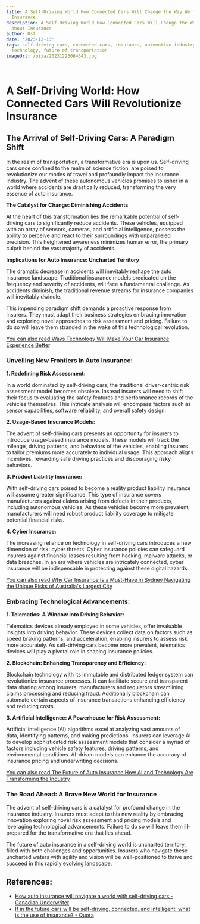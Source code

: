 ```yaml
---
title: A Self-Driving World How Connected Cars Will Change the Way We Think About
  Insurance
description: A Self-Driving World How Connected Cars Will Change the Way We Think
  About Insurance
author: Usf
date: '2023-12-13'
tags: self-driving cars, connected cars, insurance, automotive industry, transportation,
  technology, future of transportation
imageUrl: /pixa/20231223064643.jpg

---
```

# A Self-Driving World: How Connected  Cars Will  Revolutionize  Insurance

## The Arrival of Self-Driving Cars: A Paradigm Shift

In the realm  of transportation,  a transformative era is upon us. Self-driving cars once confined to  the realm of  science fiction, are  poised to revolutionize our modes  of travel and profoundly impact the insurance industry. The advent of these autonomous vehicles promises to usher in a world where accidents  are drastically reduced, transforming  the very essence  of auto insurance.

**The Catalyst for Change: Diminishing Accidents**

At the heart  of this  transformation lies the remarkable  potential of self-driving cars to significantly reduce  accidents.  These vehicles, equipped with an array of sensors, cameras, and artificial intelligence, possess the ability to perceive and react to their  surroundings with  unparalleled precision. This heightened awareness minimizes human error, the primary culprit  behind the vast majority of accidents.

**Implications  for Auto  Insurance: Uncharted Territory**

The dramatic decrease in accidents will inevitably reshape the auto  insurance landscape. Traditional  insurance models predicated on the frequency and severity of accidents, will face a fundamental challenge. As accidents diminish, the traditional revenue streams for insurance  companies will inevitably dwindle.

This impending  paradigm shift demands a proactive response  from insurers. They must adapt their business strategies embracing innovation and exploring novel approaches to risk assessment and pricing.  Failure to do so will leave them stranded in the wake  of this technological revolution.

[You can also read Ways Technology Will Make Your  Car Insurance Experience Better](Ways%20Technology%20Will%20Make%20Your%20Car%20Insurance%20Experience%20Better)


### Unveiling New Frontiers in Auto Insurance:

**1. Redefining Risk Assessment:**

In a world dominated by self-driving cars, the traditional  driver-centric  risk assessment model becomes obsolete. Instead insurers will need to shift their focus to evaluating the safety features and performance records of the vehicles themselves. This  intricate analysis will  encompass  factors  such as sensor capabilities, software reliability, and  overall safety design.

**2. Usage-Based  Insurance Models:**

The advent of self-driving cars presents an opportunity for insurers to introduce  usage-based insurance models. These models will  track the mileage, driving patterns, and behaviors of the vehicles, enabling insurers to tailor premiums more accurately to individual usage. This approach  aligns incentives, rewarding  safe driving practices and discouraging risky behaviors.

**3. Product Liability Insurance:**

With self-driving cars poised to become a reality product liability insurance will assume greater significance. This type  of insurance covers manufacturers against claims arising from  defects in their products, including autonomous vehicles. As these vehicles become more prevalent,  manufacturers will need robust  product liability coverage to mitigate potential financial risks.

**4. Cyber Insurance:**

The increasing reliance on  technology in self-driving cars introduces a new dimension of  risk: cyber threats.  Cyber insurance policies can safeguard insurers against financial losses resulting from hacking, malware attacks, or data breaches. In an era where vehicles are intricately connected, cyber  insurance  will be indispensable in protecting  against these digital hazards.

[You  can also read Why Car Insurance Is a Must-Have in Sydney  Navigating the Unique Risks of Australia's Largest City](Why%20Car%20Insurance%20Is%20a%20Must-Have%20in%20Sydney%20Navigating%20the%20Unique%20Risks%20of%20Australia%27s%20Largest%20City)


### Embracing Technological Advancements:

**1. Telematics: A Window  into Driving Behavior:**

Telematics devices already employed in some  vehicles, offer  invaluable insights into  driving behavior. These devices collect data on factors  such  as speed braking patterns,  and acceleration, enabling insurers to assess risk more accurately. As self-driving cars become more prevalent, telematics devices will play  a pivotal role in shaping insurance policies.

**2. Blockchain: Enhancing Transparency and Efficiency:**

Blockchain technology with its immutable and distributed ledger system can  revolutionize insurance processes. It can facilitate secure and transparent data sharing among insurers, manufacturers and regulators streamlining claims processing and reducing fraud. Additionally blockchain can automate certain aspects of insurance transactions enhancing efficiency and reducing costs.

**3. Artificial Intelligence: A Powerhouse for Risk Assessment:**

Artificial intelligence (AI) algorithms excel at analyzing vast amounts  of data, identifying patterns, and making predictions. Insurers can leverage AI to develop sophisticated risk assessment models that consider a myriad of factors including vehicle  safety features, driving patterns, and  environmental conditions. AI-driven models can enhance the accuracy of insurance pricing and underwriting decisions.

[You can also read  The Future of Auto  Insurance How AI and Technology Are Transforming the Industry](The%20Future%20of%20Auto%20Insurance%20How%20AI%20and%20Technology%20Are%20Transforming%20the%20Industry)


### The Road Ahead: A Brave New World  for Insurance

The advent of self-driving cars is a catalyst for profound change in the insurance industry. Insurers must adapt to this new reality by embracing innovation exploring  novel risk assessment and pricing models and leveraging technological advancements. Failure  to do so will  leave  them ill-prepared for the transformative  era that lies ahead.

The future of auto insurance in a self-driving world  is uncharted territory, filled with both challenges and opportunities. Insurers who navigate these uncharted waters with agility and vision will be well-positioned to thrive and succeed in this rapidly evolving landscape.

## References:
- [How auto insurance will navigate a world with self-driving cars - Canadian Underwriter](https://www.canadianunderwriter.ca/insurance/how-auto-insurance-will-navigate-a-world-with-self-driving-cars-1004238734/)
- [If in the future cars will be self-driving, connected, and intelligent, what is the use of insurance? - Quora](https://www.quora.com/If-in-the-future-cars-will-be-self-driving-connected-and-intelligent-what-is-the-use-of-insurance)

